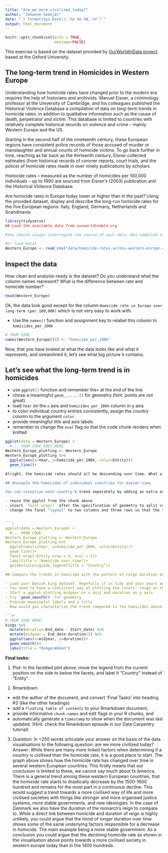 ---
title: "Are_we_more_civilized_today?"
author: "Johanne Seekjær"
date: "`r format(Sys.Date(),'%e de %B, %Y')`"
output: html_document
---

```{r setup, include=FALSE}
knitr::opts_chunk$set(echo = TRUE,
                      message=FALSE)
```
This exercise is based on the dataset provided by [OurWorldInData project](https://ourworldindata.org/homicides) based at the Oxford University.

## The long-term trend in Homicides in Western Europe

Understanding how homicide rates have changed prior to the modern era requires the help of historians and archivists. Manuel Eisner, a criminology professor at the University of Cambridge, and his colleagues published the Historical Violence Database \href{https://cjrc.osu.edu/research/interdisciplinary/hvd}: a compilation of data on long-term trends in homicide rates, in addition to qualitative information such as the cause of death, perpetrator and victim. This database is limited to countries with relatively complete historical records on violence and crime – mainly Western Europe and the US.

Starting in the second half of the nineteenth century, these European regions have consistent police records of those accused of murder or manslaughter and annual counts of homicide victims. To go back further in time, reaching as far back as the thirteenth century, Eisner collected estimates (from historical records of coroner reports, court trials, and the police) of homicide rates made in over ninety publications by scholars.

Homicide rates – measured as the number of homicides per 100,000 individuals – up to 1990 are sourced from Eisner’s (2003) publication and the Historical Violence Database. 

Are homicide rates in Europe today lower or higher than in the past? Using the provided dataset, display and describe the long-run homicide rates for the five European regions: Italy, England, Germany, Netherlands and Scandinavia.

```{r library}
library(tidyverse)
## Load the available data from ourworldindata.org

#You should always interrogate the source of your data. Who compiled it, from where, what is missing, how representative the data are? Check the data/Metadata.txt to learn about the data provenance.

#{r load-data}
Western_Europe <- read_csv("data/homicide-rates-across-western-europe.csv")
```

## Inspect the data

How clean and analysis-ready is the dataset? Do you understand what the column names represent? What is the difference between rate and homicide number?

```{r inspect}
head(Western_Europe)
```

Ok, the data look good except for the column `Homicide rate in Europe over long-term (per 100,000)` which is not very easy to work with.

- Use the `names()` function and assignment key to relabel this column to `homicides_per_100k` 

```{r relabel column}
# YOUR CODE
names(Western_Europe)[4] <- "homicide_per_100k"
```

Now, that you have looked at what the data looks like and what it represents, and streamlined it, let's see what big picture it contains.

## Let's see what the long-term trend is in homicides

- use `ggplot()` function and remember the`+` at the end of the line
- chose a meaningful `geom_......()`  for geometry (hint: points are not great)
- load `Year` on the `x` axis and `homicides_per_100k` column in y axis
- to color individual country entries consistently, assign the country column to the argument `color`.
- provide meaningful title and axis labels
- remember to change the `eval` flag so that the code chunk renders when knitted 

```{r plot-homicides, eval = FALSE}
ggplot(data = Western_Europe) + 
  #....YOUR CODE GOES HERE
Western_Europe_plotting <- Western_Europe
Western_Europe_plotting %>% 
  ggplot(aes(x=Year, y=homicide_per_100k, color=Entity))+
  geom_line()+

Alright, the homicide rates should all be descending over time. What a comfort. But the viz is not super clear. Let's check the rates for individual countries.

## Uncouple the homicides of individual countries for easier view

You can visualize each country's trend separately by adding an extra argument to the ggplot, the `facet_wrap()` and feeding it the country column. If in doubt, check your ggplot tutorial and your country column name for exact usage.

- reuse the ggplot from the chunk above
- insert `facet_wrap()` after the specification of geometry to split countries in separate charts
- change the facet "layout" to two columns and three rows so that the trends are easier to see in horizontal layout. 


```{r eval = FALSE}
ggplot(data = Western_Europe) + 
  #... YOUR CODE
Western_Europe_plotting <- Western_Europe
Western_Europe_plotting %>% 
  ggplot(aes(x=Year, y=homicide_per_100k, color=Entity))+
  geom_line()+
  facet_wrap(~Entity nrow = 3, ncol = 2)+
  labs(title = "Homicide_over_time")+
  guides(color=guide_legend(title = "Country"))

## Compare the trends in homicide with the pattern of reign duration among Danish rulers through time.

- Load your Danish king dataset. Hopefully it is tidy and your years and duration of reign are all numeric.
- You need to have a consistent way of plotting the rulers' reign on the x axis, so I recommend you create a midyear column by calculating the middle of each monarch's rule (Hint: `midyear` = `endyear` - (`endyear`-`startyear`)/2)
- Start a ggplot plotting midyear on x axis and duration on y axis
- Try `geom_smooth()` for geometry 
- Provide meaningful labels and a title
- How would you characterize the trend compared to the homicides above?

```{r eval = FALSE}
# YOUR CODE HERE:
kings %>% 
  mutate(duration=End_date - Start_date) %>% 
  mutate(midyear = End_date-duration/2) %>% 
  ggplot(aes(x=midyear, y=duration))+ 
  geom_smooth()+
  labs(title = "Kongerækken")
```


**Final tasks:**

1) Plot: In the facetted plot above, move the legend from the current position on the side to below the facets, and label it "Country" instead of "Entity".

2) Rmarkdown: 

  - edit the author of the document, and convert 'Final Tasks' into heading #2 (like the other headings) 
  - add a `floating table of contents` to your Rmarkdown document, 
  - provide informative `chunk-names` and edit flags in your R chunks, and
  - automatically generate a `timestamp` to show when the document was last updated. (Hint: check the Rmarkdown episode in our Data Carpentry tutorial)

3) Question: In <250 words articulate your answer on the basis of the data visualisations to the following question: are we more civilized today?
Answer: While there are many more linked factors when determining if a country is civilised than the homicide rate, it is a good place to start. The graph above shows how the homicide rate has changed over time in several western European countries. This firstly means that our conclusion is limited to these, we cannot say much about fx America. There is a general trend among these western European countries, that the homicide rate starts to drastically decrease by the 1500-1600 hundred and remains for the most part in a continuous decline. This would suggest a trend towards a more civilised way of life and more civilised societies with things like stronger and more organised justice systems, more stable governments, and new ideologies. In the case of Denmark we also have the duration of the monarch's reign to compare to. While a direct link between homicide and duration of reign is highly unlikely, you could argue that the trend of longer duration over time shows some of the same underlying factors responsible for a decrease in homicide. The main example being a more stable government. As a conclusion you could argue that the declining homicide rate as shown in the visualisation above points towards a more civilised society in western europe today than in the 1400 hundreds. 